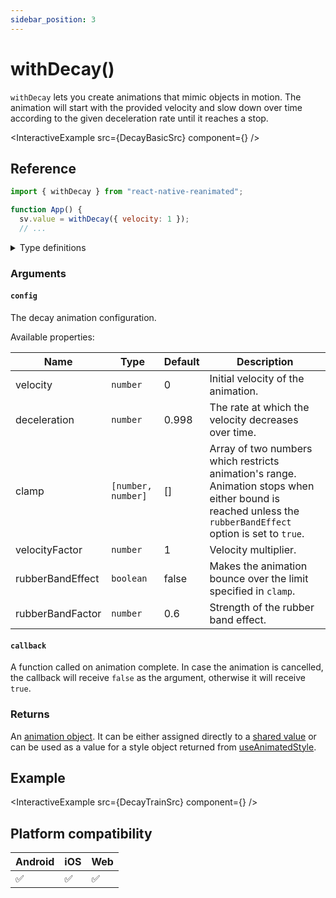 ```yaml
---
sidebar_position: 3
---
```


# withDecay()

`withDecay` lets you create animations that mimic objects in motion. The animation will start with the provided velocity and slow down over time according to the given deceleration rate until it reaches a stop.


<InteractiveExample src={DecayBasicSrc} component={<DecayBasic />} />

## Reference

```javascript
import { withDecay } from "react-native-reanimated";

function App() {
  sv.value = withDecay({ velocity: 1 });
  // ...
```

<details>
<summary>Type definitions</summary>

```typescript
type AnimatableValue = number | string | number[];

interface WithDecayConfig {
  deceleration?: number;
  velocity?: number;
  clamp?: [number, number];
  velocityFactor?: number;
  rubberBandEffect?: boolean;
  rubberBandFactor?: number;
}

function withDecay(
  userConfig: WithDecayConfig,
  callback?: (finished?: boolean, current?: AnimatableValue) => void
): number;
```

</details>

### Arguments

#### `config`

The decay animation configuration.

Available properties:

| Name                          | Type               | Default | Description                                                                                                                                                 |
| ----------------------------- | ------------------ | ------- | ----------------------------------------------------------------------------------------------------------------------------------------------------------- |
| velocity <Optional />         | `number`           | 0       | Initial velocity of the animation.                                                                                                                          |
| deceleration <Optional />     | `number`           | 0.998   | The rate at which the velocity decreases over time.                                                                                                         |
| clamp <Optional />            | `[number, number]` | []      | Array of two numbers which restricts animation's range. Animation stops when either bound is reached unless the `rubberBandEffect` option is set to `true`. |
| velocityFactor <Optional />   | `number`           | 1       | Velocity multiplier.                                                                                                                                        |
| rubberBandEffect <Optional /> | `boolean`          | false   | Makes the animation bounce over the limit specified in `clamp`.                                                                                             |
| rubberBandFactor <Optional /> | `number`           | 0.6     | Strength of the rubber band effect.                                                                                                                         |

#### `callback` <Optional />

A function called on animation complete. In case the animation is cancelled, the callback will receive `false` as the argument, otherwise it will receive `true`.

### Returns

An [animation object](/docs/fundamentals/glossary#animation-object). It can be either assigned directly to a [shared value](/docs/fundamentals/glossary#shared-value) or can be used as a value for a style object returned from [useAnimatedStyle](/).

## Example


<InteractiveExample src={DecayTrainSrc} component={<DecayTrain />} />

## Platform compatibility

<div class="compatibility">

| Android | iOS | Web |
| ------- | --- | --- |
| ✅      | ✅  | ✅  |

</div>
